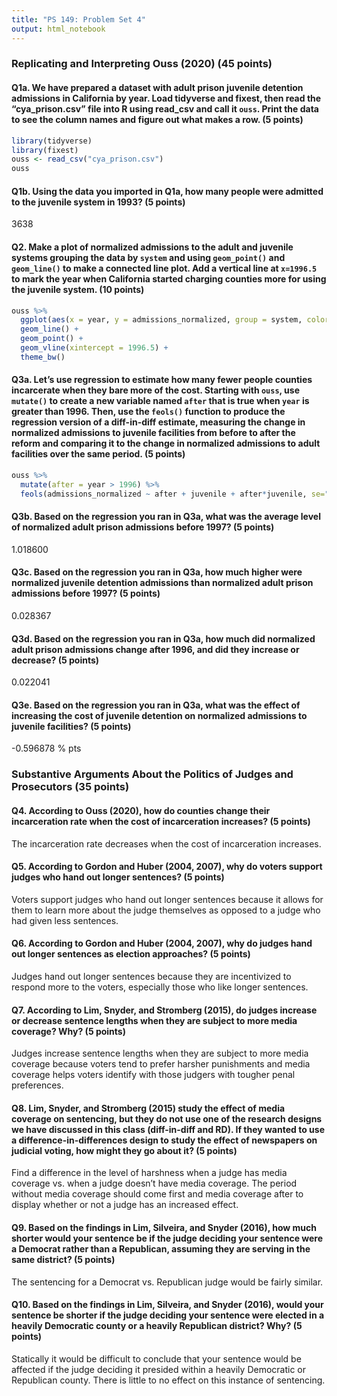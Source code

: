 ---
title: "PS 149: Problem Set 4"
output: html_notebook
---

### Replicating and Interpreting Ouss (2020) (45 points)

#### Q1a. We have prepared a dataset with adult prison juvenile detention admissions in California by year. Load tidyverse and fixest, then read the "cya_prison.csv" file into R using read_csv and call it `ouss`. Print the data to see the column names and figure out what makes a row. (5 points)

```{r}
library(tidyverse)
library(fixest)
ouss <- read_csv("cya_prison.csv")
ouss
```


#### Q1b. Using the data you imported in Q1a, how many people were admitted to the juvenile system in 1993? (5 points) 
3638



#### Q2. Make a plot of normalized admissions to the adult and juvenile systems grouping the data by `system` and using `geom_point()` and `geom_line()` to make a connected line plot. Add a vertical line at `x=1996.5` to mark the year when California started charging counties more for using the juvenile system. (10 points) 

```{r}
ouss %>%
  ggplot(aes(x = year, y = admissions_normalized, group = system, color = system)) +
  geom_line() +
  geom_point() +
  geom_vline(xintercept = 1996.5) +
  theme_bw()
```


#### Q3a. Let's use regression to estimate how many fewer people counties incarcerate when they bare more of the cost. Starting with `ouss`, use `mutate()` to create a new variable named `after` that is true when `year` is greater than 1996. Then, use the `feols()` function to produce the regression version of a diff-in-diff estimate, measuring the change in normalized admissions to juvenile facilities from before to after the reform and comparing it to the change in normalized admissions to adult facilities over the same period. (5 points) 

```{r}
ouss %>%
  mutate(after = year > 1996) %>%
  feols(admissions_normalized ~ after + juvenile + after*juvenile, se="hetero", data=.)
```


#### Q3b. Based on the regression you ran in Q3a, what was the average level of normalized adult prison admissions before 1997? (5 points)
1.018600




#### Q3c. Based on the regression you ran in Q3a, how much higher were normalized juvenile detention admissions than normalized adult prison admissions before 1997? (5 points)
0.028367




#### Q3d. Based on the regression you ran in Q3a, how much did normalized adult prison admissions change after 1996, and did they increase or decrease? (5 points)
0.022041



#### Q3e. Based on the regression you ran in Q3a, what was the effect of increasing the cost of juvenile detention on normalized admissions to juvenile facilities? (5 points)
-0.596878 % pts





### Substantive Arguments About the Politics of Judges and Prosecutors (35 points)

#### Q4. According to Ouss (2020), how do counties change their incarceration rate when the cost of incarceration increases? (5 points)
The incarceration rate decreases when the cost of incarceration increases. 




#### Q5. According to Gordon and Huber (2004, 2007), why do voters support judges who hand out longer sentences? (5 points)
Voters support judges who hand out longer sentences because it allows for them to learn more about the judge themselves as opposed to a judge who had given less sentences.




#### Q6. According to Gordon and Huber (2004, 2007), why do judges hand out longer sentences as election approaches? (5 points)
Judges hand out longer sentences because they are incentivized to respond more to the voters, especially those who like longer sentences.




#### Q7. According to Lim, Snyder, and Stromberg (2015), do judges increase or decrease sentence lengths when they are subject to more media coverage? Why? (5 points)
Judges increase sentence lengths when they are subject to more media coverage because voters tend to prefer harsher punishments and media coverage helps voters identify with those judgers with tougher penal preferences. 


#### Q8. Lim, Snyder, and Stromberg (2015) study the effect of media coverage on sentencing, but they do not use one of the research designs we have discussed in this class (diff-in-diff and RD). If they wanted to use a difference-in-differences design to study the effect of newspapers on judicial voting, how might they go about it? (5 points)
Find a difference in the level of harshness when a judge has media coverage vs. when a judge doesn't have media coverage. The period without media coverage should come first and media coverage after to display whether or not a judge has an increased effect. 




#### Q9. Based on the findings in Lim, Silveira, and Snyder (2016), how much shorter would your sentence be if the judge deciding your sentence were a Democrat rather than a Republican, assuming they are serving in the same district? (5 points)
The sentencing for a Democrat vs. Republican judge would be fairly similar.




#### Q10. Based on the findings in Lim, Silveira, and Snyder (2016), would your sentence be shorter if the judge deciding your sentence were elected in a heavily Democratic county or a heavily Republican district? Why? (5 points)
Statically it would be difficult to conclude that your sentence would be affected if the judge deciding it presided within a heavily Democratic or Republican county. There is little to no effect on this instance of sentencing.



